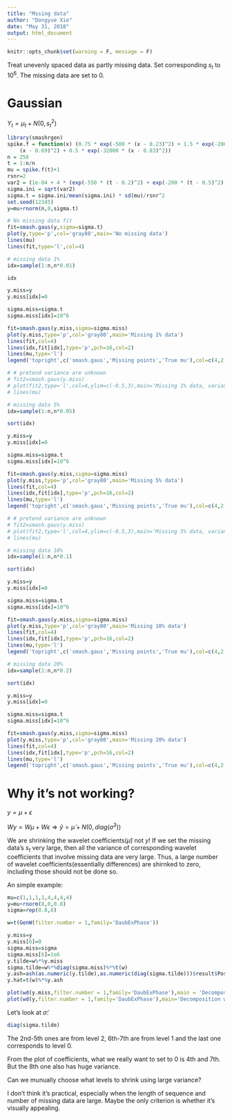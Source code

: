 ```yaml
---
title: "Mssing data"
author: "Dongyue Xie"
date: "May 31, 2018"
output: html_document
---
```


```r
knitr::opts_chunk$set(warning = F, message = F)
```

Treat unevenly spaced data as partly missing data. Set corresponding $s_t$ to $10^6$. The missing data are set to 0.

# Gaussian 

$Y_t=\mu_t+N(0,s_t^2)$

```r
library(smashrgen)
spike.f = function(x) (0.75 * exp(-500 * (x - 0.23)^2) + 1.5 * exp(-2000 * (x - 0.33)^2) + 3 * exp(-8000 * (x - 0.47)^2) + 2.25 * exp(-16000 * 
    (x - 0.69)^2) + 0.5 * exp(-32000 * (x - 0.83)^2))
n = 256
t = 1:n/n
mu = spike.f(t)+1
rsnr=2
var2 = (1e-04 + 4 * (exp(-550 * (t - 0.2)^2) + exp(-200 * (t - 0.5)^2) + exp(-950 * (t - 0.8)^2)))/1.35
sigma.ini = sqrt(var2)
sigma.t = sigma.ini/mean(sigma.ini) * sd(mu)/rsnr^2
set.seed(12345)
y=mu+rnorm(n,0,sigma.t)

# No missing data fit
fit=smash.gaus(y,sigma=sigma.t)
plot(y,type='p',col='gray80',main='No missing data')
lines(mu)
lines(fit,type='l',col=4)

# missing data 1%
idx=sample(1:n,n*0.01)

idx

y.miss=y
y.miss[idx]=0

sigma.miss=sigma.t
sigma.miss[idx]=10^6

fit=smash.gaus(y.miss,sigma=sigma.miss)
plot(y.miss,type='p',col='gray80',main='Missing 1% data')
lines(fit,col=4)
lines(idx,fit[idx],type='p',pch=16,col=2)
lines(mu,type='l')
legend('topright',c('smash.gaus','Missing points','True mu'),col=c(4,2,1),pch=c(NA,16,NA),lty=c(1,NA,1))

# # pretend variance are unknown
# fit2=smash.gaus(y.miss)
# plot(fit2,type='l',col=4,ylim=c(-0.5,3),main='Missing 1% data, variance unknown')
# lines(mu)

# missing data 5%
idx=sample(1:n,n*0.05)

sort(idx)

y.miss=y
y.miss[idx]=0

sigma.miss=sigma.t
sigma.miss[idx]=10^6

fit=smash.gaus(y.miss,sigma=sigma.miss)
plot(y.miss,type='p',col='gray80',main='Missing 5% data')
lines(fit,col=4)
lines(idx,fit[idx],type='p',pch=16,col=2)
lines(mu,type='l')
legend('topright',c('smash.gaus','Missing points','True mu'),col=c(4,2,1),pch=c(NA,16,NA),lty=c(1,NA,1))

# # pretend variance are unknown
# fit2=smash.gaus(y.miss)
# plot(fit2,type='l',col=4,ylim=c(-0.5,3),main='Missing 5% data, variance unknown')
# lines(mu)

# missing data 10%
idx=sample(1:n,n*0.1)

sort(idx)

y.miss=y
y.miss[idx]=0

sigma.miss=sigma.t
sigma.miss[idx]=10^6

fit=smash.gaus(y.miss,sigma=sigma.miss)
plot(y.miss,type='p',col='gray80',main='Missing 10% data')
lines(fit,col=4)
lines(idx,fit[idx],type='p',pch=16,col=2)
lines(mu,type='l')
legend('topright',c('smash.gaus','Missing points','True mu'),col=c(4,2,1),pch=c(NA,16,NA),lty=c(1,NA,1))

# missing data 20%
idx=sample(1:n,n*0.2)

sort(idx)

y.miss=y
y.miss[idx]=0

sigma.miss=sigma.t
sigma.miss[idx]=10^6

fit=smash.gaus(y.miss,sigma=sigma.miss)
plot(y.miss,type='p',col='gray80',main='Missing 20% data')
lines(fit,col=4)
lines(idx,fit[idx],type='p',pch=16,col=2)
lines(mu,type='l')
legend('topright',c('smash.gaus','Missing points','True mu'),col=c(4,2,1),pch=c(NA,16,NA),lty=c(1,NA,1))
```


# Why it's not working?

$y=\mu+\epsilon$

$Wy=W\mu+W\epsilon \Rightarrow\tilde y=\tilde\mu+N(0,diag(\tilde\sigma^2))$

We are shrinking the wavelet coefficients($\tilde\mu$) not $y$! If we set the missing data's $s_t$ very large, then all the variance of corresponding wavelet coefficients that involve missing data are very large. Thus, a large number of wavelet coefficients(essentially differences) are shirnked to zero, including those should not be done so.

An simple example:
```r
mu=c(1,1,1,1,4,4,4,4)
y=mu+rnorm(8,0,0.8)
sigma=rep(0.8,8)

w=t(GenW(filter.number = 1,family='DaubExPhase'))

y.miss=y
y.miss[6]=0
sigma.miss=sigma
sigma.miss[6]=1e6
y.tilde=w%*%y.miss
sigma.tilde=w%*%diag(sigma.miss)%*%t(w)
y.ash=ash(as.numeric(y.tilde),as.numeric(diag(sigma.tilde)))$result$PosteriorMean
y.hat=t(w)%*%y.ash
```



```r
plot(wd(y.miss,filter.number = 1,family='DaubExPhase'),main = 'Decomposition of Y with missing data set to 0')
plot(wd(y,filter.number = 1,family='DaubExPhase'),main='Decomposition with true Y, no missing data')
```

Let's look at $\tilde\sigma$:
```r
diag(sigma.tilde)
```
The 2nd-5th ones are from level 2, 6th-7th are from level 1 and the last one corresponds to level 0.

From the plot of coefficients, what we really want to set to 0 is 4th and 7th. But the 8th one also has huge variance. 

Can we munually choose what levels to shrink using large variance?

I don't think it's practical, especially when the length of sequence and number of missing data are large. Maybe the only criterion is whether it's visually appealing.


